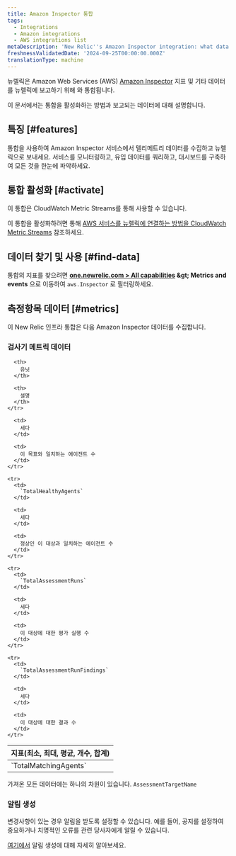 ```yaml
---
title: Amazon Inspector 통합
tags:
  - Integrations
  - Amazon integrations
  - AWS integrations list
metaDescription: 'New Relic''s Amazon Inspector integration: what data it reports and how to enable it.'
freshnessValidatedDate: '2024-09-25T00:00:00.000Z'
translationType: machine
---
```


뉴렐릭은 Amazon Web Services (AWS) [Amazon Inspector](https://aws.amazon.com/inspector/) 지표 및 기타 데이터를 뉴렐릭에 보고하기 위해 와 통합됩니다.

이 문서에서는 통합을 활성화하는 방법과 보고되는 데이터에 대해 설명합니다.

## 특징 [#features]

통합을 사용하여 Amazon Inspector 서비스에서 텔리메트리 데이터를 수집하고 뉴렐릭으로 보내세요. 서비스를 모니터링하고, 유입 데이터를 쿼리하고, 대시보드를 구축하여 모든 것을 한눈에 파악하세요.

## 통합 활성화 [#activate]

이 통합은 CloudWatch Metric Streams를 통해 사용할 수 있습니다.

이 통합을 활성화하려면 통해 [AWS 서비스를 뉴렐릭에 연결하는 방법을 CloudWatch Metric Streams](/docs/infrastructure/amazon-integrations/connect/aws-metric-stream-setup/) 참조하세요.

## 데이터 찾기 및 사용 [#find-data]

통합의 지표를 찾으려면 <DNT>**[one.newrelic.com &gt; All capabilities](https://one.newrelic.com/all-capabilities) &amp;gt; Metrics and events**</DNT> 으로 이동하여 `aws.Inspector` 로 필터링하세요.

## 측정항목 데이터 [#metrics]

이 New Relic 인프라 통합은 다음 Amazon Inspector 데이터를 수집합니다.

### 검사기 메트릭 데이터

<table>
  <thead>
    <tr>
      <th style={{ width: "200px" }}>
        지표(최소, 최대, 평균, 개수, 합계)
      </th>

      <th>
        유닛
      </th>

      <th>
        설명
      </th>
    </tr>
  </thead>

  <tbody>
    <tr>
      <td>
        `TotalMatchingAgents`
      </td>

      <td>
        세다
      </td>

      <td>
        이 목표와 일치하는 에이전트 수
      </td>
    </tr>

    <tr>
      <td>
        `TotalHealthyAgents`
      </td>

      <td>
        세다
      </td>

      <td>
        정상인 이 대상과 일치하는 에이전트 수
      </td>
    </tr>

    <tr>
      <td>
        `TotalAssessmentRuns`
      </td>

      <td>
        세다
      </td>

      <td>
        이 대상에 대한 평가 실행 수
      </td>
    </tr>

    <tr>
      <td>
        `TotalAssessmentRunFindings`
      </td>

      <td>
        세다
      </td>

      <td>
        이 대상에 대한 결과 수
      </td>
    </tr>
  </tbody>
</table>

가져온 모든 데이터에는 하나의 차원이 있습니다. `AssessmentTargetName`

### 알림 생성

변경사항이 있는 경우 알림을 받도록 <InlinePopover type="alerts" />설정할 수 있습니다. 예를 들어, 공지를 설정하여 중요하거나 치명적인 오류를 관련 당사자에게 알릴 수 있습니다.

[여기에서](/docs/alerts-applied-intelligence/new-relic-alerts/learn-alerts/introduction-alerts/) 알림 생성에 대해 자세히 알아보세요.